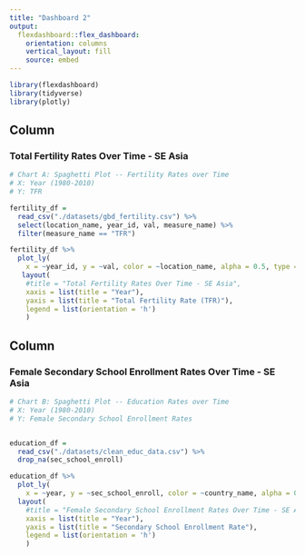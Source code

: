 ```yaml
---
title: "Dashboard 2"
output: 
  flexdashboard::flex_dashboard:
    orientation: columns
    vertical_layout: fill
    source: embed
---
```


```r
library(flexdashboard)
library(tidyverse)
library(plotly)
```

Column {data-width=500}
-----------------------------------------------------------------------

### Total Fertility Rates Over Time - SE Asia

```r
# Chart A: Spaghetti Plot -- Fertility Rates over Time
# X: Year (1980-2010)
# Y: TFR 

fertility_df = 
  read_csv("./datasets/gbd_fertility.csv") %>% 
  select(location_name, year_id, val, measure_name) %>%
  filter(measure_name == "TFR")

fertility_df %>% 
  plot_ly(
    x = ~year_id, y = ~val, color = ~location_name, alpha = 0.5, type = "scatter", mode = "lines") %>%
   layout(
    #title = "Total Fertility Rates Over Time - SE Asia",
    xaxis = list(title = "Year"),
    yaxis = list(title = "Total Fertility Rate (TFR)"),
    legend = list(orientation = 'h')
    )
```

Column {data-width=500}
-----------------------------------------------------------------------

### Female Secondary School Enrollment Rates Over Time - SE Asia

```r
# Chart B: Spaghetti Plot -- Education Rates over Time
# X: Year (1980-2010)
# Y: Female Secondary School Enrollment Rates  


education_df = 
  read_csv("./datasets/clean_educ_data.csv") %>%
  drop_na(sec_school_enroll)

education_df %>%
  plot_ly(
    x = ~year, y = ~sec_school_enroll, color = ~country_name, alpha = 0.5, type = "scatter", mode = "lines") %>%
  layout(
    #title = "Female Secondary School Enrollment Rates Over Time - SE Asia",
    xaxis = list(title = "Year"),
    yaxis = list(title = "Secondary School Enrollment Rate"),
    legend = list(orientation = 'h')
    ) 
```


